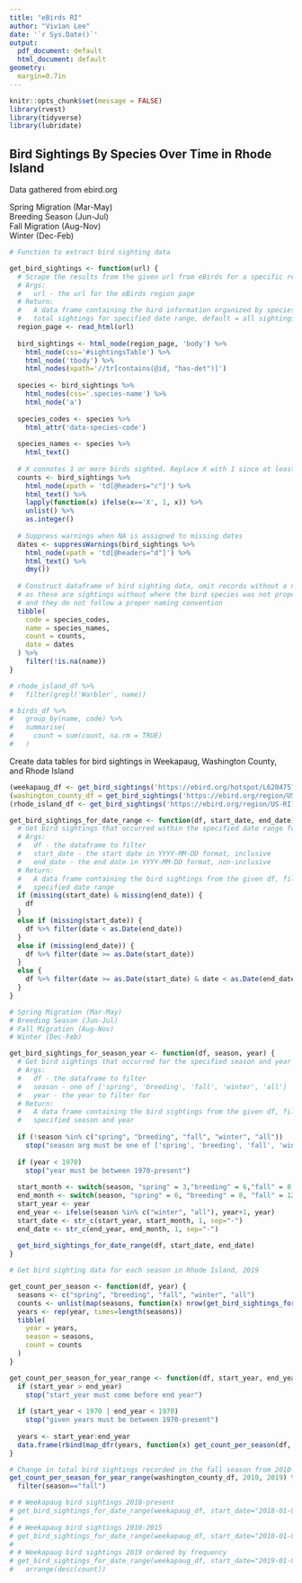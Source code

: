 ```yaml
---
title: "eBirds RI"
author: "Vivian Lee"
date: '`r Sys.Date()`'
output: 
  pdf_document: default
  html_document: default
geometry:
  margin=0.7in
---
```


```r
knitr::opts_chunk$set(message = FALSE)
library(rvest)
library(tidyverse)
library(lubridate)
```

## Bird Sightings By Species Over Time in Rhode Island  

Data gathered from ebird.org  

Spring Migration (Mar-May)  
Breeding Season (Jun-Jul)  
Fall Migration (Aug-Nov)  
Winter (Dec-Feb)  

```r

# Function to extract bird sighting data

get_bird_sightings <- function(url) {
  # Scrape the results from the given url from eBirds for a specific region 
  # Args:
  #   url - the url for the eBirds region page
  # Return:
  #   A data frame containing the bird information organized by species code, name, and
  #   total sightings for specified date range, default = all sightings to date
  region_page <- read_html(url)
  
  bird_sightings <- html_node(region_page, 'body') %>%
    html_node(css='#sightingsTable') %>%
    html_node('tbody') %>%
    html_nodes(xpath='//tr[contains(@id, "has-det")]')
    
  species <- bird_sightings %>%
    html_nodes(css='.species-name') %>%
    html_node('a')
  
  species_codes <- species %>%
    html_attr('data-species-code')
  
  species_names <- species %>%
    html_text()
  
  # X connotes 1 or more birds sighted. Replace X with 1 since at least 1 bird was sighted.
  counts <- bird_sightings %>%
    html_node(xpath = 'td[@headers="c"]') %>%
    html_text() %>%
    lapply(function(x) ifelse(x=='X', 1, x)) %>%
    unlist() %>%
    as.integer()
    
  # Suppress warnings when NA is assigned to missing dates
  dates <- suppressWarnings(bird_sightings %>%
    html_node(xpath = 'td[@headers="d"]') %>%
    html_text() %>%
    dmy())
  
  # Construct dataframe of bird sighting data, omit records without a name column value
  # as these are sightings without where the bird species was not properly identified
  # and they do not follow a proper naming convention
  tibble(
    code = species_codes,
    name = species_names,
    count = counts,
    date = dates
  ) %>%
    filter(!is.na(name))
}

# rhode_island_df %>%
#   filter(grepl('Warbler', name))

# birds_df %>%
#   group_by(name, code) %>%
#   summarise(
#     count = sum(count, na.rm = TRUE)
#   )

```

Create data tables for bird sightings in Weekapaug, Washington County, and Rhode Island

```r
(weekapaug_df <- get_bird_sightings('https://ebird.org/hotspot/L620475?yr=all&m=&rank=mrec'))
(washington_county_df = get_bird_sightings('https://ebird.org/region/US-RI-009?yr=all&m=&rank=mrec'))
(rhode_island_df <- get_bird_sightings('https://ebird.org/region/US-RI?yr=all'))
```

```r
get_bird_sightings_for_date_range <- function(df, start_date, end_date) {
  # Get bird sightings that occurred within the specified date range for a given dataframe
  # Args:
  #   df - the dataframe to filter
  #   start_date - the start date in YYYY-MM-DD format, inclusive
  #   end_date - the end date in YYYY-MM-DD format, non-inclusive
  # Return:
  #   A data frame containing the bird sightings from the given df, filtered for the
  #   specified date range
  if (missing(start_date) & missing(end_date)) { 
    df 
  }
  else if (missing(start_date)) { 
    df %>% filter(date < as.Date(end_date)) 
  }
  else if (missing(end_date)) { 
    df %>% filter(date >= as.Date(start_date)) 
  }
  else {
    df %>% filter(date >= as.Date(start_date) & date < as.Date(end_date))
  }
}

# Spring Migration (Mar-May)  
# Breeding Season (Jun-Jul)  
# Fall Migration (Aug-Nov)  
# Winter (Dec-Feb)  

get_bird_sightings_for_season_year <- function(df, season, year) {
  # Get bird sightings that occurred for the specified season and year for a given dataframe
  # Args:
  #   df - the dataframe to filter
  #   season - one of ['spring', 'breeding', 'fall', 'winter', 'all']
  #   year - the year to filter for
  # Return:
  #   A data frame containing the bird sightings from the given df, filtered for the
  #   specified season and year
  
  if (!season %in% c("spring", "breeding", "fall", "winter", "all"))
    stop("season arg must be one of ['spring', 'breeding', 'fall', 'winter', 'all']")
  
  if (year < 1970)
    stop("year must be between 1970-present")
  
  start_month <- switch(season, "spring" = 3,"breeding" = 6,"fall" = 8,"winter" = 12, "all" = 3)
  end_month <- switch(season, "spring" = 6, "breeding" = 8, "fall" = 12, "winter" = 3, "all" = 3)
  start_year <- year
  end_year <- ifelse(season %in% c("winter", "all"), year+1, year)
  start_date <- str_c(start_year, start_month, 1, sep="-")
  end_date <- str_c(end_year, end_month, 1, sep="-")
  
  get_bird_sightings_for_date_range(df, start_date, end_date)
}

# Get bird sighting data for each season in Rhode Island, 2019

get_count_per_season <- function(df, year) {
  seasons <- c("spring", "breeding", "fall", "winter", "all")
  counts <- unlist(map(seasons, function(x) nrow(get_bird_sightings_for_season_year(df, x, year))))
  years <- rep(year, times=length(seasons))
  tibble(
    year = years,
    season = seasons,
    count = counts
  )
}

get_count_per_season_for_year_range <- function(df, start_year, end_year) {
  if (start_year > end_year)
    stop("start_year must come before end year")
  
  if (start_year < 1970 | end_year < 1970)
    stop("given years must be between 1970-present")
  
  years <- start_year:end_year
  data.frame(rbind(map_dfr(years, function(x) get_count_per_season(df, x))))
}

# Change in total bird sightings recorded in the fall season from 2010-2019
get_count_per_season_for_year_range(washington_county_df, 2010, 2019) %>%
  filter(season=="fall")

```

```r
# # Weekapaug bird sightings 2018-present
# get_bird_sightings_for_date_range(weekapaug_df, start_date="2018-01-01")
# 
# # Weekapaug bird sightings 2010-2015
# get_bird_sightings_for_date_range(weekapaug_df, start_date="2010-01-01", end_date="2015-01-01")
# 
# # Weekapaug bird sightings 2019 ordered by frequency
# get_bird_sightings_for_date_range(weekapaug_df, start_date="2019-01-01") %>%
#   arrange(desc(count))
```

